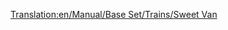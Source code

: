[[Translation:en/Manual/Base Set/Trains/Sweet Van]]

{{it/Manuale/Set base/Treni/Vagoni|Nome=Vagone caramelle
|Costo=2.120
|Vuoto=21
|Pieno=28
|Pieno2=30
|Pieno3=31
|Capacità1=25 sacchi di caramelle
|Capacità2=30 sacchi di caramelle
|Capacità3=32 sacchi di caramelle
|Immagine4=[[File:it/Manuale/Set base/Treni/VagoneCaramelleBM.png]]
|Immagine4m=[[File:it/Manuale/Set base/Treni/VagoneCaramelleBM.png]]
|ClimaB=4
|ClimaM=4
|Descrizione=Questo carro serve per trasportare la produzione delle fabbriche di caramelle alle città.
}}